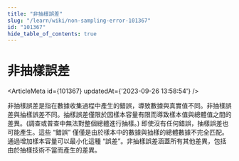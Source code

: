 ```yaml
---
title: "非抽樣誤差"
slug: "/learn/wiki/non-sampling-error-101367"
id: "101367"
hide_table_of_contents: true
---
```



# 非抽樣誤差

<ArticleMeta id={101367} updatedAt={'2023-09-26 13:58:54'} />
<div className='border-solid border-b border-t-0 my-4 border-[var(--ifm-color-gray-300)]' />

非抽樣誤差是指在數據收集過程中產生的錯誤，導致數據與真實值不同。非抽樣誤差與抽樣誤差不同。抽樣誤差僅限於因樣本容量有限而導致樣本值與總體值之間的差異。(調查或普查中無法對整個總體進行抽樣。) 即使沒有任何錯誤，抽樣誤差也可能產生。這些 “錯誤” 僅僅是由於樣本中的數據與抽樣的總體數據不完全匹配。通過增加樣本容量可以最小化這種 “誤差”。非抽樣誤差涵蓋所有其他差異，包括由於抽樣技術不當而產生的差異。
